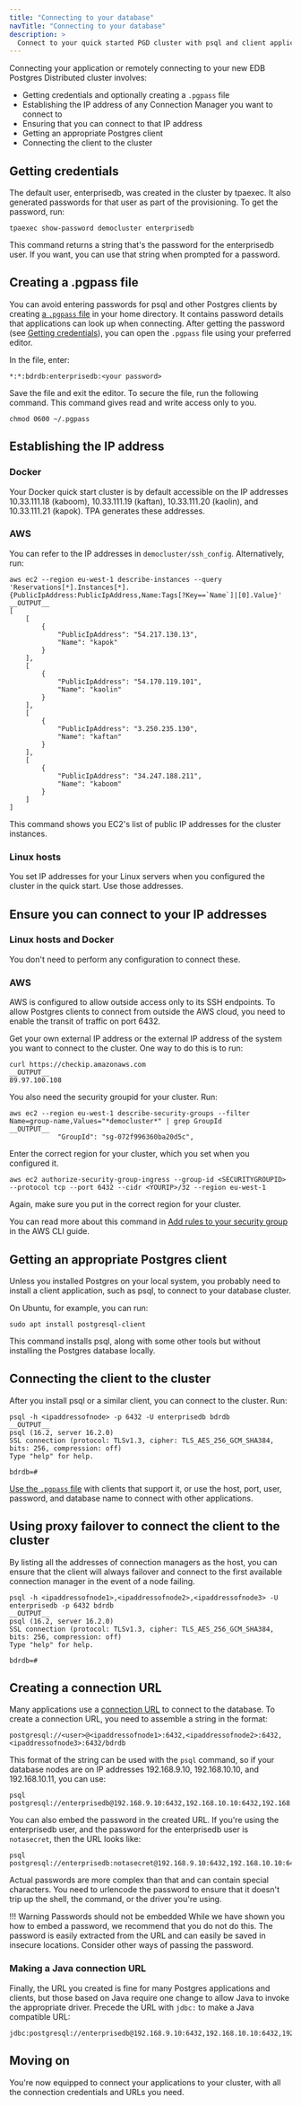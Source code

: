 ```yaml
---
title: "Connecting to your database"
navTitle: "Connecting to your database"
description: >
  Connect to your quick started PGD cluster with psql and client applications
---
```


Connecting your application or remotely connecting to your new EDB Postgres Distributed cluster involves:

* Getting credentials and optionally creating a `.pgpass` file
* Establishing the IP address of any Connection Manager you want to connect to
* Ensuring that you can connect to that IP address
* Getting an appropriate Postgres client
* Connecting the client to the cluster

## Getting credentials

The default user, enterprisedb, was created in the cluster by tpaexec. It also generated passwords for that user as part of the provisioning. To get the password, run:

```shell
tpaexec show-password democluster enterprisedb
```

This command returns a string that's the password for the enterprisedb user. If you want, you can use that string when prompted for a password.

## Creating a .pgpass file

You can avoid entering passwords for psql and other Postgres clients by creating [a `.pgpass` file](https://www.postgresql.org/docs/current/libpq-pgpass.html) in your home directory. It contains password details that applications can look up when connecting. After getting the password (see [Getting credentials](#getting-credentials)), you can open the `.pgpass` file using your preferred editor.

In the file, enter:

```plain
*:*:bdrdb:enterprisedb:<your password>
```

Save the file and exit the editor. To secure the file, run the following command. This command gives read and write access only to you.

```shell
chmod 0600 ~/.pgpass
```

## Establishing the IP address

### Docker

Your Docker quick start cluster is by default accessible on the IP addresses 10.33.111.18 (kaboom), 10.33.111.19 (kaftan), 10.33.111.20 (kaolin), and 10.33.111.21 (kapok). TPA generates these addresses.

### AWS

You can refer to the IP addresses in `democluster/ssh_config`. Alternatively, run:

```shell
aws ec2 --region eu-west-1 describe-instances --query 'Reservations[*].Instances[*].{PublicIpAddress:PublicIpAddress,Name:Tags[?Key==`Name`]|[0].Value}'
__OUTPUT__
[
    [
        {
            "PublicIpAddress": "54.217.130.13",
            "Name": "kapok"
        }
    ],
    [
        {
            "PublicIpAddress": "54.170.119.101",
            "Name": "kaolin"
        }
    ],
    [
        {
            "PublicIpAddress": "3.250.235.130",
            "Name": "kaftan"
        }
    ],
    [
        {
            "PublicIpAddress": "34.247.188.211",
            "Name": "kaboom"
        }
    ]
]

```

This command shows you EC2's list of public IP addresses for the cluster instances. 


### Linux hosts

You set IP addresses for your Linux servers when you configured the cluster in the quick start. Use those addresses.

## Ensure you can connect to your IP addresses

### Linux hosts and Docker

You don't need to perform any configuration to connect these.

### AWS

AWS is configured to allow outside access only to its SSH endpoints. To allow Postgres clients to connect from outside the AWS cloud, you need to enable the transit of traffic on port 6432.

Get your own external IP address or the external IP address of the system you want to connect to the cluster. One way to do this is to run:

```shell
curl https://checkip.amazonaws.com
__OUTPUT__
89.97.100.108
```

You also need the security groupid for your cluster. Run:

```shell
aws ec2 --region eu-west-1 describe-security-groups --filter Name=group-name,Values="*democluster*" | grep GroupId
__OUTPUT__
            "GroupId": "sg-072f996360ba20d5c",
```

Enter the correct region for your cluster, which you set when you configured it.

```
aws ec2 authorize-security-group-ingress --group-id <SECURITYGROUPID> --protocol tcp --port 6432 --cidr <YOURIP>/32 --region eu-west-1
```

Again, make sure you put in the correct region for your cluster.

You can read more about this command in [Add rules to your security group](https://docs.aws.amazon.com/cli/latest/userguide/cli-services-ec2-sg.html#configuring-a-security-group) in the AWS CLI guide.


## Getting an appropriate Postgres client

Unless you installed Postgres on your local system, you probably need to install a client application, such as psql, to connect to your database cluster.

On Ubuntu, for example, you can run:

```shell
sudo apt install postgresql-client
```

This command installs psql, along with some other tools but without installing the Postgres database locally.

## Connecting the client to the cluster

After you install psql or a similar client, you can connect to the cluster. Run:

```shell
psql -h <ipaddressofnode> -p 6432 -U enterprisedb bdrdb
__OUTPUT__
psql (16.2, server 16.2.0)
SSL connection (protocol: TLSv1.3, cipher: TLS_AES_256_GCM_SHA384, bits: 256, compression: off)
Type "help" for help.

bdrdb=# 
```

[Use the `.pgpass` file](#creating-a-pgpass-file) with clients that support it, or use the host, port, user, password, and database name to connect with other applications.

## Using proxy failover to connect the client to the cluster

By listing all the addresses of connection managers as the host, you can ensure that the client will always failover and connect to the first available connection manager in the event of a node failing. 


```shell
psql -h <ipaddressofnode1>,<ipaddressofnode2>,<ipaddressofnode3> -U enterprisedb -p 6432 bdrdb
__OUTPUT__
psql (16.2, server 16.2.0)
SSL connection (protocol: TLSv1.3, cipher: TLS_AES_256_GCM_SHA384, bits: 256, compression: off)
Type "help" for help.

bdrdb=# 
```

## Creating a connection URL

Many applications use a [connection URL](https://www.postgresql.org/docs/current/libpq-connect.html#id-1.7.3.8.3.6) to connect to the database. To create a connection URL, you need to assemble a string in the format:

```
postgresql://<user>@<ipaddressofnode1>:6432,<ipaddressofnode2>:6432,<ipaddressofnode3>:6432/bdrdb
```

This format of the string can be used with the `psql` command, so if your database nodes are on IP addresses 192.168.9.10, 192.168.10.10, and 192.168.10.11, you can use:

```
psql postgresql://enterprisedb@192.168.9.10:6432,192.168.10.10:6432,192.168.11.10:6432/bdrdb
```

You can also embed the password in the created URL. If you're using the enterprisedb user, and the password for the enterprisedb user is `notasecret`, then the URL 
looks like:

```
psql postgresql://enterprisedb:notasecret@192.168.9.10:6432,192.168.10.10:6432,192.168.11.10:6432/bdrdb
```

Actual passwords are more complex than that and can contain special characters. You need to urlencode the password to ensure that it doesn't trip up the shell, the command, or the driver you're using.

!!! Warning Passwords should not be embedded
    While we have shown you how to embed a password, we recommend that you do not do this. The password is easily extracted from the URL and can easily be saved in insecure locations. Consider other ways of passing the password.

### Making a Java connection URL

Finally, the URL you created is fine for many Postgres applications and clients, but those based on Java require one change to allow Java to invoke the appropriate driver. Precede the URL with `jdbc:` to make a Java compatible URL:

```
jdbc:postgresql://enterprisedb@192.168.9.10:6432,192.168.10.10:6432,192.168.11.10:6432/bdrdb
```

## Moving on

You're now equipped to connect your applications to your cluster, with all the connection credentials and URLs you need.
